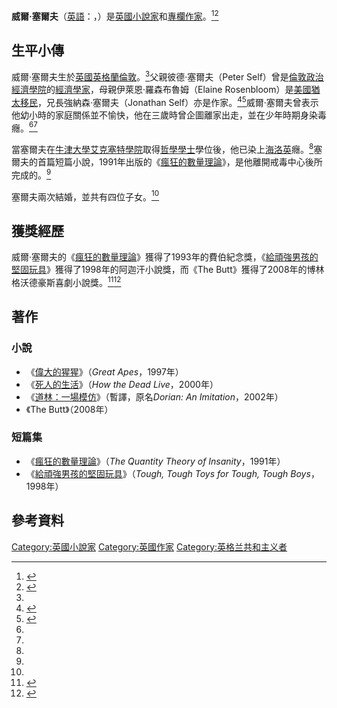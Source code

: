 {{Infobox Writer <!-- for more information see [[:Template:Infobox_Writer/doc|:Template:Infobox Writer/doc]] -->
| name         = 威爾·塞爾夫<br />Will Self
| image        = Will Self at Humber Mouth 2007.jpg
| imagesize    = 250px
| caption      =
| pseudonym    = 
| birthdate    = {{Birth date and age|1961|9|26|mf=y}}
| birthplace   = [[英國|英國]][[英格蘭|英格蘭]][[倫敦|倫敦]]
| deathdate    = 
| deathplace   = 
| occupation   = 小說家，作家
| nationality  = {{UK}}
| period       = 
| genre        = 諷刺
| subject      = 
| movement     = 
| notableworks =
| influences   = 
| influenced   = 
| website = http://will-self.com
}}
'''威爾·塞爾夫'''（[[英語|英語]]：'''{{lang|en|Will Self}}'''，{{bd|1961年|9月26日|catIdx=S}}）是[[英國|英國]][[小說家|小說家]]和[[專欄作家|專欄作家]]。<ref name=imdb>{{cite web|url=http://www.imdb.com/name/nm1107102/bio|title=Will Self|work=[[網路電影資料庫|網路電影資料庫]]|accessdate=2009-08-17|archive-date=2009-02-15|archive-url=https://web.archive.org/web/20090215055342/http://www.imdb.com/name/nm1107102/bio|dead-url=no}}</ref><ref>{{cite web|url=http://www.independent.co.uk/opinion/columnists/will-self/|title=Will Self|work=《[[獨立報|獨立報]]》|accessdate=2009-08-17|archive-date=2012-08-14|archive-url=https://web.archive.org/web/20120814162108/http://www.independent.co.uk/opinion/columnists/will-self/|dead-url=yes}}</ref>

==生平小傳==
威爾·塞爾夫生於[[英國|英國]][[英格蘭|英格蘭]][[倫敦|倫敦]]。<ref name=imdb/>父親彼德·塞爾夫（Peter Self）曾是[[倫敦政治經濟學院|倫敦政治經濟學院]]的[[經濟學家|經濟學家]]，母親伊萊恩·羅森布魯姆（Elaine Rosenbloom）是[[美國|美國]][[猶太|猶太]][[移民|移民]]，兄長強納森·塞爾夫（Jonathan Self）亦是作家。<ref name=guardian>{{cite web|author=Tayler, Christopher|url=http://www.guardian.co.uk/books/2008/mar/22/fiction.willself|title=Smoking gun|work=《[[衛報|衛報]]》|date=2008-03-22|accessdate=2009-08-17|archive-date=2011-12-17|archive-url=https://web.archive.org/web/20111217153420/http://www.guardian.co.uk/books/2008/mar/22/fiction.willself|dead-url=no}}</ref><ref name=times>{{cite web|author=Neustatter, Angela|url=http://women.timesonline.co.uk/tol/life_and_style/women/the_way_we_live/article2688235.ece|title=Relative Values: Jonathan Self and his brother Will|work=[[泰晤士報|泰晤士報]]|date=2007-10-18|accessdate=2009-08-17|archive-date=2011-06-15|archive-url=https://web.archive.org/web/20110615191237/http://women.timesonline.co.uk/tol/life_and_style/women/the_way_we_live/article2688235.ece|dead-url=no}}</ref>威爾·塞爾夫曾表示他幼小時的家庭關係並不愉快，他在三歲時曾企圖離家出走，並在少年時期身染毒癮。<ref name=times/><ref name=guardian/>

當塞爾夫在[[牛津大學|牛津大學艾克塞特學院]]取得[[哲學|哲學]][[學士|學士]]學位後，他已染上[[海洛英|海洛英]]癮。<ref name=guardian/>塞爾夫的首篇短篇小說，1991年出版的《[[瘋狂的數量理論|瘋狂的數量理論]]》，是他離開戒毒中心後所完成的。<ref name=guardian/>

塞爾夫兩次結婚，並共有四位子女。<ref name=imdb/>

==獲獎經歷==
威爾·塞爾夫的《[[瘋狂的數量理論|瘋狂的數量理論]]》獲得了1993年的費伯紀念獎，《[[給頑強男孩的堅固玩具|給頑強男孩的堅固玩具]]》獲得了1998年的阿迦汗小說獎，而《The Butt》獲得了2008年的博林格沃德豪斯喜劇小說獎。<ref>{{cite web|url=http://news.bbc.co.uk/2/hi/programmes/newsnight/review/panel/2426243.stm|title=Will Self|work=[[英國廣播公司|BBC新聞]]|date=2002-11-08|accessdate=2009-08-17|archive-date=2016-03-07|archive-url=https://web.archive.org/web/20160307010816/http://news.bbc.co.uk/2/hi/programmes/newsnight/review/panel/2426243.stm|dead-url=no}}</ref><ref>{{cite web|url=http://www.theparisreview.org/page.php/prmID/49|title=Past Winners|work=[[The_Paris_Review|The Paris Review]]|year=2009|accessdate=2009-08-17|archive-date=2010-06-13|archive-url=https://web.archive.org/web/20100613092209/http://theparisreview.org/page.php/prmID/49|dead-url=no}}</ref>

==著作==
===小說===
*《[[偉大的猩猩|偉大的猩猩]]》（''Great Apes''，1997年）
*《[[死人的生活|死人的生活]]》（''How the Dead Live''，2000年）
*《[[道林：一場模仿|道林：一場模仿]]》（暫譯，原名''Dorian: An Imitation''，2002年）
*《The Butt》（2008年）

===短篇集===
*《[[瘋狂的數量理論|瘋狂的數量理論]]》（''The Quantity Theory of Insanity''，1991年）
*《[[給頑強男孩的堅固玩具|給頑強男孩的堅固玩具]]》（''Tough, Tough Toys for Tough, Tough Boys''，1998年）

==參考資料==
{{reflist}}

{{Authority control}}
{{DEFAULTSORT:Self, Will}}
[[Category:英國小說家|Category:英國小說家]]
[[Category:英國作家|Category:英國作家]]
[[Category:英格兰共和主义者|Category:英格兰共和主义者]]